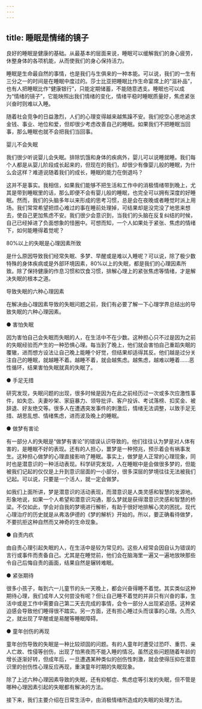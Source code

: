 ```yaml
---
---
---
```

title: 睡眠是情绪的镜子
---




良好的睡眠是健康的基础。从最基本的层面来说，睡眠可以缓解我们的身心疲劳，休整身体的各项机能，从而使我们的身心保持活力。

睡眠是生命最自然的事情，也是我们与生俱来的一种本能。可以说，我们的一生有三分之一的时间是在睡眠中度过的。莎士比亚把睡眠比作生命宴席上的“滋补品”，也有人把睡眠比作“健康银行”，只能定期储蓄，不能随意透支。睡眠也可以成为“情绪的镜子”，它能映照出我们情绪的变化，情绪平稳时睡眠质量好，焦虑紧张兴奋时则难以入睡。

随着社会竞争的日益激烈，人们的心理变得越来越焦躁不安。我们挖空心思地追求金钱、事业、地位和爱，但却很少考虑改善自己的睡眠。如果我们不把睡眠当回事，那么睡眠也就不会把我们当回事。

婴儿不会失眠

我们很少听说婴儿会失眠。排除饥饿和身体的疾病外，婴儿可以说睡就睡。我们每个人都是从婴儿阶段成长起来的，但现在的我们，却很少有像婴儿般的睡眠，为什么会这样？难道说随着我们的成长，睡眠的能力在倒退吗？

这并不是事实。我相信，如果我们能够不把生活和工作中的消极情绪带到晚上，尤其是带到睡眠里的话，那么即便不会有婴儿般的睡眠，也完全可以拥有深度的好睡眠。然而，我们的头脑多年以来形成的思考习惯，总是会在夜晚或者睡觉时派上用场。我们常常希望把烦心难过的事在睡前处理掉，可结果却是没完没了地思来想去，使自己更加焦虑不安。我们很少会意识到，当我们的头脑在反复纠结的时候，自己已经掉进了负面想象的怪圈中。可想而知，一个人如果处于紧张、焦虑的情绪下，如何能睡得着觉呢？

80%以上的失眠是心理因素所致

是什么原因导致我们经常失眠、多梦、早醒或是难以入睡呢？可以说，除了极少数特殊的身体疾病或是外部环境因素，80%以上的失眠，都是我们的心理因素所致。除了保持健康的作息习惯和饮食习惯，排解心理上的紧张焦虑等情绪，才是解决失眠的根本之道。

导致失眠的六种心理因素

在解决由心理因素导致的失眠问题之前，我们有必要了解一下心理学界总结出的导致失眠的六种心理因素。

● 害怕失眠

因为害怕自己会失眠而失眠的人，在生活中不在少数。这种担心只不过是因为之前的失眠经验而产生的一种恐惧心理。每当到了晚上，他们就会害怕自己重蹈失眠的覆辙，进而想方设法让自己晚上能睡个好觉，但结果却适得其反。他们越是过分关注自己的睡眠，就越睡不着。越睡不着，就会越焦虑。越焦虑，越难以睡着……恶性循环，结果害怕失眠就真的失眠了。

● 手足无措

研究发现，失眠问题的出现，很多时候是因为在此之前经历过一次或多次应激性事件，如失恋、夫妻吵架、家庭暴力、领导批评、客户投诉、考试落榜、扣奖金、被辞退、好友绝交等。很多人在遭遇突发事件的刺激后，情绪无法调整，以致手足无措、胡思乱想、情绪焦虑，进而波及晚上的睡眠。

● 做梦有害论

有一部分人的失眠是“做梦有害论”的错误认识导致的。他们往往认为梦是对人体有害的，是睡眠不好的表现。还有的人担心，噩梦是一种预兆，预示着会有祸事发生。这种担心做梦的心理直接影响了睡眠。事实上，做梦是人正常的心理现象，同时也是潜意识的一种活动表现。科学研究发现，人在睡眠中是会做很多梦的，但能被我们记起的仅仅是上升到意识层面的一小部分，很多深层的梦境往往无法被我们记起。可以说，只要是一个活人，就一定会做梦。

如我们上面所讲，梦是潜意识的活动表现，而潜意识是人类灵感和智慧的发源地。形象地说，如果一个人希望和潜意识沟通，那么梦就是获得潜意识灵感和智慧的桥梁。不仅如此，学会对自我的梦境进行解析，有助于很好地排解心灵的困扰。现代心理治疗的历史就是从弗洛伊德的《梦的解析》开始的。所以，要正确看待做梦，不要抗拒这种自然而又神奇的生命现象。

● 自责内疚

由自责心理引起失眠的人，在生活中是较为常见的。这些人经常会因自认为错误的言行或事件而责备自己。尤其是在睡觉前，他们会在脑海里一遍又一遍地放映那些令自己后悔自责的画面，结果自然是辗转难眠。

● 紧张期待

很多小孩子，每到六一儿童节的头一天晚上，都会兴奋得睡不着觉。其实类似这种期待心理，我们成年人又何尝没有呢？但让自己睡不着觉的并非只有兴奋的事，生活中或是工作中需要自己第二天去完成的事情，会令一部分人出现紧迫感。这种紧迫感会导致他们睡得很不踏实。另一方面，还有担心睡过头而误事的心理。久而久之，就出现了早醒或是易醒等睡眠障碍。

● 童年创伤的再现

童年创伤导致的失眠是一种比较顽固的问题。有的人童年时遭受过恐吓、重罚、亲人亡故、性侵等创伤，出现了怕黑夜而不能入睡的情况。虽然这些问题随着年龄的增长逐渐好转，但成年后，一旦遭遇某种类似的创伤性刺激，就会使得压抑在潜意识里的创伤性心理反应再现，重演童年时期的失眠现象。

除了上述六种心理因素导致的失眠，还有抑郁症、焦虑症等引发的失眠，但不管是哪种心理因素引起的失眠都有解决的方法。

接下来，我们主要介绍在日常生活中，由消极情绪所造成的失眠的处理方法。